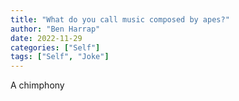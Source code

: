 ```yaml
---
title: "What do you call music composed by apes?"
author: "Ben Harrap"
date: 2022-11-29
categories: ["Self"]
tags: ["Self", "Joke"]
---
```


A chimphony